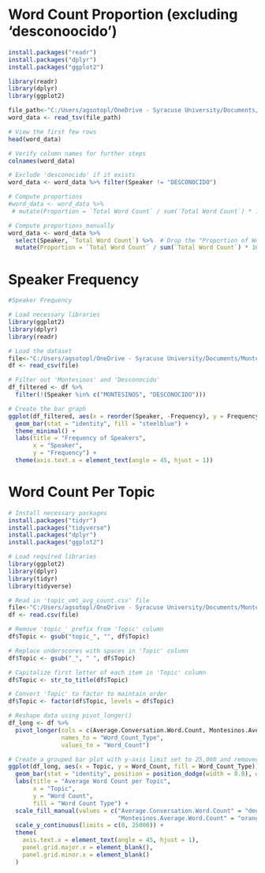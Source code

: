 
# Word Count Proportion (excluding 'desconoocido')
```r

install.packages("readr")
install.packages("dplyr")
install.packages("ggplot2")

library(readr)
library(dplyr)
library(ggplot2)

file_path<-"C:/Users/agsotopl/OneDrive - Syracuse University/Documents/Montesinos tests/count_results_all.tsv"
word_data <- read_tsv(file_path)

# View the first few rows
head(word_data)

# Verify column names for further steps
colnames(word_data)

# Exclude 'desconocido' if it exists
word_data <- word_data %>% filter(Speaker != "DESCONOCIDO")

# Compute proportions
#word_data <- word_data %>%
 # mutate(Proportion = `Total Word Count` / sum(`Total Word Count`) * 100)

# Compute proportions manually
word_data <- word_data %>%
  select(Speaker, `Total Word Count`) %>%  # Drop the "Proportion of Word Count" column
  mutate(Proportion = `Total Word Count` / sum(`Total Word Count`) * 100)

```

# Speaker Frequency
```r
#Speaker Frequency 

# Load necessary libraries
library(ggplot2)
library(dplyr)
library(readr)

# Load the dataset
file<-"C:/Users/agsotopl/OneDrive - Syracuse University/Documents/Montesinos tests/speaker_frequency_results(all).csv"
df <- read_csv(file)

# Filter out 'Montesinos' and 'Desconocido'
df_filtered <- df %>%
  filter(!(Speaker %in% c("MONTESINOS", "DESCONOCIDO")))

# Create the bar graph
ggplot(df_filtered, aes(x = reorder(Speaker, -Frequency), y = Frequency)) +
  geom_bar(stat = "identity", fill = "steelblue") +
  theme_minimal() +
  labs(title = "Frequency of Speakers",
       x = "Speaker",
       y = "Frequency") +
  theme(axis.text.x = element_text(angle = 45, hjust = 1))

```

# Word Count Per Topic
```r

# Install necessary packages
install.packages("tidyr")
install.packages("tidyverse")
install.packages("dplyr")
install.packages("ggplot2")

# Load required libraries
library(ggplot2)
library(dplyr)
library(tidyr)
library(tidyverse)

# Read in 'topic_vmt_avg_count.csv' file
file<-"C:/Users/agsotopl/OneDrive - Syracuse University/Documents/Montesinos tests/topic_vmt_avg_count.csv"
df <- read.csv(file)

# Remove 'topic_' prefix from 'Topic' column
df$Topic <- gsub("topic_", "", df$Topic)

# Replace underscores with spaces in 'Topic' column
df$Topic <- gsub("_", " ", df$Topic)

# Capitalize first letter of each item in 'Topic' column
df$Topic <- str_to_title(df$Topic)  

# Convert 'Topic' to factor to maintain order
df$Topic <- factor(df$Topic, levels = df$Topic)

# Reshape data using pivot_longer()
df_long <- df %>%
  pivot_longer(cols = c(Average.Conversation.Word.Count, Montesinos.Average.Word.Count),
               names_to = "Word_Count_Type",
               values_to = "Word_Count")

# Create a grouped bar plot with y-axis limit set to 25,000 and removed x-axis lines
ggplot(df_long, aes(x = Topic, y = Word_Count, fill = Word_Count_Type)) +
  geom_bar(stat = "identity", position = position_dodge(width = 0.8), width = 0.4) +
  labs(title = "Average Word Count per Topic",
       x = "Topic",
       y = "Word Count",
       fill = "Word Count Type") +
  scale_fill_manual(values = c("Average.Conversation.Word.Count" = "deepskyblue2", 
                               "Montesinos.Average.Word.Count" = "orange")) +
  scale_y_continuous(limits = c(0, 25000)) +  
  theme(
    axis.text.x = element_text(angle = 45, hjust = 1),  
    panel.grid.major.x = element_blank(),  
    panel.grid.minor.x = element_blank()   
  )

```


```r




```


```r




```


```r




```
